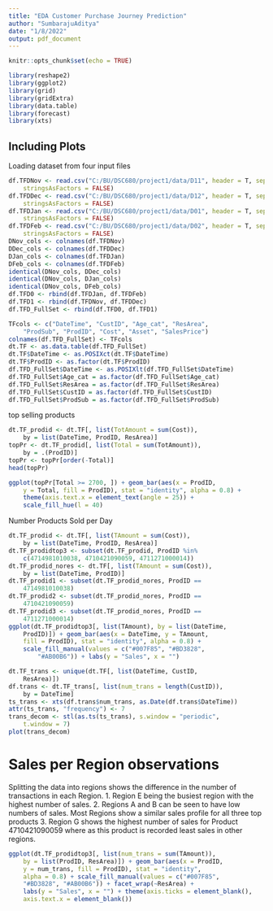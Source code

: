 ---
title: "EDA Customer Purchase Journey Prediction"
author: "SumbarajuAditya"
date: "1/8/2022"
output: pdf_document
---

```{r setup, include=FALSE}
knitr::opts_chunk$set(echo = TRUE)
```



```{r}
library(reshape2)
library(ggplot2)
library(grid)
library(gridExtra)
library(data.table)
library(forecast)
library(xts)
```

## Including Plots

Loading dataset from four input files

```{r}
df.TFDNov <- read.csv("C:/BU/DSC680/project1/data/D11", header = T, sep = ";", 
    stringsAsFactors = FALSE)
df.TFDDec <- read.csv("C:/BU/DSC680/project1/data/D12", header = T, sep = ";", 
    stringsAsFactors = FALSE)
df.TFDJan <- read.csv("C:/BU/DSC680/project1/data/D01", header = T, sep = ";", 
    stringsAsFactors = FALSE)
df.TFDFeb <- read.csv("C:/BU/DSC680/project1/data/D02", header = T, sep = ";", 
    stringsAsFactors = FALSE)
DNov_cols <- colnames(df.TFDNov)
DDec_cols <- colnames(df.TFDDec)
DJan_cols <- colnames(df.TFDJan)
DFeb_cols <- colnames(df.TFDFeb)
identical(DNov_cols, DDec_cols)
identical(DNov_cols, DJan_cols)
identical(DNov_cols, DFeb_cols)
df.TFD0 <- rbind(df.TFDJan, df.TFDFeb)
df.TFD1 <- rbind(df.TFDNov, df.TFDDec)
df.TFD_FullSet <- rbind(df.TFD0, df.TFD1)
```
```{r}
TFcols <- c("DateTime", "CustID", "Age_cat", "ResArea", 
    "ProdSub", "ProdID", "Cost", "Asset", "SalesPrice")
colnames(df.TFD_FullSet) <- TFcols
dt.TF <- as.data.table(df.TFD_FullSet)
dt.TF$DateTime <- as.POSIXct(dt.TF$DateTime)
dt.TF$ProdID <- as.factor(dt.TF$ProdID)
df.TFD_FullSet$DateTime <- as.POSIXlt(df.TFD_FullSet$DateTime)
df.TFD_FullSet$Age_cat = as.factor(df.TFD_FullSet$Age_cat)
df.TFD_FullSet$ResArea = as.factor(df.TFD_FullSet$ResArea)
df.TFD_FullSet$CustID = as.factor(df.TFD_FullSet$CustID)
df.TFD_FullSet$ProdSub = as.factor(df.TFD_FullSet$ProdSub)
```

top selling products

```{r}
dt.TF_prodid <- dt.TF[, list(TotAmount = sum(Cost)), 
    by = list(DateTime, ProdID, ResArea)]
topPr <- dt.TF_prodid[, list(Total = sum(TotAmount)), 
    by = .(ProdID)]
topPr <- topPr[order(-Total)]
head(topPr)
```

```{r}
ggplot(topPr[Total >= 2700, ]) + geom_bar(aes(x = ProdID, 
    y = Total, fill = ProdID), stat = "identity", alpha = 0.8) + 
    theme(axis.text.x = element_text(angle = 25)) + 
    scale_fill_hue(l = 40)
```

Number Products Sold per Day

```{r}
dt.TF_prodid <- dt.TF[, list(TAmount = sum(Cost)), 
    by = list(DateTime, ProdID, ResArea)]
dt.TF_prodidtop3 <- subset(dt.TF_prodid, ProdID %in% 
    c(4714981010038, 4710421090059, 4711271000014))
dt.TF_prodid_nores <- dt.TF[, list(TAmount = sum(Cost)), 
    by = list(DateTime, ProdID)]
dt.TF_prodid1 <- subset(dt.TF_prodid_nores, ProdID == 
    4714981010038)
dt.TF_prodid2 <- subset(dt.TF_prodid_nores, ProdID == 
    4710421090059)
dt.TF_prodid3 <- subset(dt.TF_prodid_nores, ProdID == 
    4711271000014)
ggplot(dt.TF_prodidtop3[, list(TAmount), by = list(DateTime, 
    ProdID)]) + geom_bar(aes(x = DateTime, y = TAmount, 
    fill = ProdID), stat = "identity", alpha = 0.8) + 
    scale_fill_manual(values = c("#007F85", "#BD3828", 
        "#AB00B6")) + labs(y = "Sales", x = "")
```
```{r}
dt.TF_trans <- unique(dt.TF[, list(DateTime, CustID, 
    ResArea)])
df.trans <- dt.TF_trans[, list(num_trans = length(CustID)), 
    by = DateTime]
ts_trans <- xts(df.trans$num_trans, as.Date(df.trans$DateTime))
attr(ts_trans, "frequency") <- 7
trans_decom <- stl(as.ts(ts_trans), s.window = "periodic", 
    t.window = 7)
plot(trans_decom)
```
# Sales per Region observations
Splitting the data into regions shows the difference in the number of transactions in each Region.
1. Region E being the busiest region with the highest number of sales. 
2. Regions A and B can be seen to have low numbers of sales. Most Regions show a similar sales profile for all three top products 
3. Region G shows the highest number of sales for Product 4710421090059 where as this product is recorded least sales in other regions.

```{r}
ggplot(dt.TF_prodidtop3[, list(num_trans = sum(TAmount)), 
    by = list(ProdID, ResArea)]) + geom_bar(aes(x = ProdID, 
    y = num_trans, fill = ProdID), stat = "identity", 
    alpha = 0.8) + scale_fill_manual(values = c("#007F85", 
    "#BD3828", "#AB00B6")) + facet_wrap(~ResArea) + 
    labs(y = "Sales", x = "") + theme(axis.ticks = element_blank(), 
    axis.text.x = element_blank())

```


